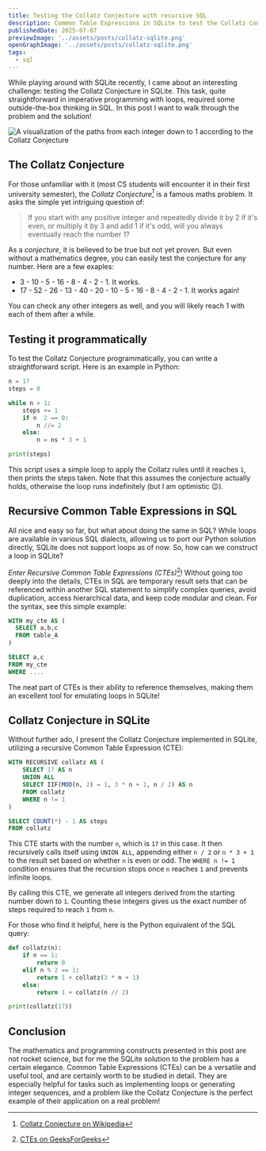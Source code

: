 ```yaml
---
title: Testing the Collatz Conjecture with recursive SQL
description: Common Table Expressions in SQLite to test the Collatz Conjecture
publishedDate: 2025-07-07
previewImage: '../assets/posts/collatz-sqlite.png'
openGraphImage: '../assets/posts/collatz-sqlite.png'
tags:
  - sql
---
```


While playing around with SQLite recently, I came about an interesting challenge: testing the Collatz Conjecture in SQLite. This task, quite straightforward in imperative programming with loops, required some outside-the-box thinking in SQL. In this post I want to walk through the problem and the solution!


<Image src={PreviewImage} class="sm:w-2/3 w-4/5 my-0 mx-auto" data-img-embed alt="A visualization of the paths from each integer down to 1 according to the Collatz Conjecture" loading="eager"/>

## The Collatz Conjecture

For those unfamiliar with it (most CS students will encounter it in their first university semester), the *Collatz Conjecture*[^collatz-conjecture] is a famous maths problem. It asks the simple yet intriguing question of:

> If you start with any positive integer and repeatedly divide it by 2 if it's even, or multiply it by 3 and add 1 if it's odd, will you always eventually reach the number 1?

As a *conjecture*, it is believed to be true but not yet proven. But even without a mathematics degree, you can easily test the conjecture for any number. Here are a few exaples:

- 3 - 10 - 5 - 16 - 8 - 4 - 2 - 1. It works.
- 17 - 52 - 26 - 13 - 40 - 20 - 10 - 5 - 16 - 8 - 4 - 2 - 1. It works again!

You can check any other integers as well, and you will likely reach 1 with each of them after a while.

## Testing it programmatically

To test the Collatz Conjecture programmatically, you can write a straightforward script. Here is an example in Python:

```python title="collatz.py"
n = 17
steps = 0

while n > 1:
    steps += 1
    if n  2 == 0:
        n //= 2
    else:
        n = ns * 3 + 1

print(steps) 
```

This script uses a simple loop to apply the Collatz rules until it reaches `1`, then prints the steps taken. Note that this assumes the conjecture actually holds, otherwise the loop runs indefinitely (but I am optimistic 😉).

## Recursive Common Table Expressions in SQL

All nice and easy so far, but what about doing the same in SQL? While loops are available in various SQL dialects, allowing us to port our Python solution directly, SQLite does not support loops as of now. So, how can we construct a loop in SQLite?

*Enter Recursive Common Table Expressions (CTEs)*[^ctes]! Without going too deeply into the details, CTEs in SQL are temporary result sets that can be referenced within another SQL statement to simplify complex queries, avoid duplication, access hierarchical data, and keep code modular and clean. For the syntax, see this simple example:

```sql title="my_cte.sql"
WITH my_cte AS (
  SELECT a,b,c
  FROM table_A
)

SELECT a,c
FROM my_cte
WHERE ....
```

The neat part of CTEs is their ability to reference themselves, making them an excellent tool for emulating loops in SQLite!

## Collatz Conjecture in SQLite

Without further ado, I present the Collatz Conjecture implemented in SQLite, utilizing a recursive Common Table Expression (CTE):

```sql title="collatz.sql"
WITH RECURSIVE collatz AS (
	SELECT 17 AS n
	UNION ALL
	SELECT IIF(MOD(n, 2) = 1, 3 * n + 1, n / 2) AS n
	FROM collatz
	WHERE n != 1
)

SELECT COUNT(*) - 1 AS steps
FROM collatz
```

This CTE starts with the number `n`, which is `17` in this case. It then recursively calls itself using `UNION ALL`, appending either `n / 2` or `n * 3 + 1` to the result set based on whether `n` is even or odd. The `WHERE n != 1` condition ensures that the recursion stops once `n` reaches `1` and prevents infinite loops.

By calling this CTE, we generate all integers derived from the starting number down to `1`. Counting these integers gives us the exact number of steps required to reach `1` from `n`.

For those who find it helpful, here is the Python equivalent of the SQL query:

```python title="collatz-recursive.py"
def collatz(n):
    if n == 1:
        return 0
    elif n % 2 == 1:
        return 1 + collatz(3 * n + 1)
    else:
        return 1 + collatz(n // 2)

print(collatz(17))
```

## Conclusion

The mathematics and programming constructs presented in this post are not rocket science, but for me the SQLite solution to the problem has a certain elegance. Common Table Expressions (CTEs) can be a versatile and useful tool, and are certainly worth to be studied in detail. They are especially helpful for tasks such as implementing loops or generating integer sequences, and a problem like the Collatz Conjecture is the perfect example of their application on a real problem!

[^collatz-conjecture]: [Collatz Conjecture on Wikipedia](https://en.wikipedia.org/wiki/Collatz_conjecture)
[^ctes]: [CTEs on GeeksForGeeks](https://www.geeksforgeeks.org/sql/cte-in-sql/)